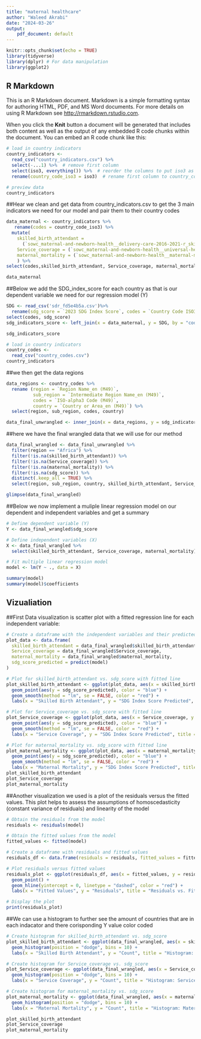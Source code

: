 ```yaml
---
title: "maternal healthcare"
author: "Waleed Akrabi"
date: "2024-03-26"
output:
    pdf_document: default
---
```


```r
knitr::opts_chunk$set(echo = TRUE)
library(tidyverse)
library(dplyr) # For data manipulation
library(ggplot2)
```

## R Markdown

This is an R Markdown document. Markdown is a simple formatting syntax for authoring HTML, PDF, and MS Word documents. For more details on using R Markdown see <http://rmarkdown.rstudio.com>.

When you click the **Knit** button a document will be generated that includes both content as well as the output of any embedded R code chunks within the document. You can embed an R code chunk like this:

```r
# load in country indicators
country_indicators <- 
  read_csv("country_indicators.csv") %>%
  select(-...1) %>%  # remove first column
  select(iso3, everything()) %>%  # reorder the columns to put iso3 as column 1
  rename(country_code_iso3 = iso3)  # rename first column to country_code_iso3

# preview data
country_indicators
```
##Hear we clean and get data from country_indicators.csv to get the 3 main indicators we need for our model and pair them to their country codes
```r
data_maternal <- country_indicators %>%
   rename(codes = country_code_iso3) %>%
  mutate(
    skilled_birth_attendant = 
      (`sowc_maternal-and-newborn-health__delivery-care-2016-2021-r_skilled-birth-attendant`),
    Service_coverage = (`sowc_maternal-and-newborn-health__universal-health-coverage-2019_service-coverage-sub-index-on-reproductive-maternal-newborn-and-child-health`), 
    maternal_mortality = (`sowc_maternal-and-newborn-health__maternal-mortality-2020-c_maternal-mortality-ratio`),
    ) %>%
select(codes,skilled_birth_attendant, Service_coverage, maternal_mortality)

data_maternal
```
##Below we add the SDG_index_score for each country as that is our dependent variable we need for our regression model (Y)
```r
SDG <- read_csv('sdr_fd5e4b5a.csv')%>%
  rename(sdg_score = `2023 SDG Index Score`, codes = `Country Code ISO3`)%>%
select(codes, sdg_score)
sdg_indicators_score <- left_join(x = data_maternal, y = SDG, by = "codes")

sdg_indicators_score
```

```r
# load in country indicators
country_codes <- 
  read_csv("country_codes.csv")
country_indicators
```
##we then get the data regions
```r
data_regions <- country_codes %>% 
  rename (region = `Region Name_en (M49)`,
          sub_region = `Intermediate Region Name_en (M49)`,
          codes = `ISO-alpha3 Code (M49)`,
          country = `Country or Area_en (M49)`) %>%
  select(region, sub_region, codes, country)

data_final_unwrangled <- inner_join(x = data_regions, y = sdg_indicators_score, by = "codes")

```
##here we have the final wrangled data that we will use for our method
```r
data_final_wrangled <- data_final_unwrangled %>%
  filter(region == "Africa") %>%
  filter(!is.na(skilled_birth_attendant)) %>%
  filter(!is.na(Service_coverage)) %>%
  filter(!is.na(maternal_mortality)) %>%
  filter(!is.na(sdg_score)) %>%
  distinct(.keep_all = TRUE) %>%
  select(region, sub_region, country, skilled_birth_attendant, Service_coverage, maternal_mortality, sdg_score)

glimpse(data_final_wrangled)
```
##Below we now implement a muliple linear regression model on our dependent and independent variables and get a summary
```r
# Define dependent variable (Y)
Y <- data_final_wrangled$sdg_score

# Define independent variables (X)
X <- data_final_wrangled %>%
  select(skilled_birth_attendant, Service_coverage, maternal_mortality)

# Fit multiple linear regression model
model <- lm(Y ~ ., data = X)

summary(model)
summary(model)$coefficients
```

## Vizualiation

##First Data visualization is scatter plot with a fitted regression line for each independent variable:

```r
# Create a dataframe with the independent variables and their predicted values
plot_data <- data.frame(
  skilled_birth_attendant = data_final_wrangled$skilled_birth_attendant,
  Service_coverage = data_final_wrangled$Service_coverage,
  maternal_mortality = data_final_wrangled$maternal_mortality,
  sdg_score_predicted = predict(model)
)

# Plot for skilled_birth_attendant vs. sdg_score with fitted line
plot_skilled_birth_attendant <- ggplot(plot_data, aes(x = skilled_birth_attendant, y = sdg_score_predicted)) +
  geom_point(aes(y = sdg_score_predicted), color = "blue") +
  geom_smooth(method = "lm", se = FALSE, color = "red") +
  labs(x = "Skilled Birth Attendant", y = "SDG Index Score Predicted", title = "Fitted Model with Skilled Birth Attendant")

# Plot for Service_coverage vs. sdg_score with fitted line
plot_Service_coverage <- ggplot(plot_data, aes(x = Service_coverage, y = sdg_score_predicted)) +
  geom_point(aes(y = sdg_score_predicted), color = "blue") +
  geom_smooth(method = "lm", se = FALSE, color = "red") +
  labs(x = "Service Coverage", y = "SDG Index Score Predicted", title = "Fitted Model with Service Coverage")

# Plot for maternal_mortality vs. sdg_score with fitted line
plot_maternal_mortality <- ggplot(plot_data, aes(x = maternal_mortality, y = sdg_score_predicted)) +
  geom_point(aes(y = sdg_score_predicted), color = "blue") +
  geom_smooth(method = "lm", se = FALSE, color = "red") +
  labs(x = "Maternal Mortality", y = "SDG Index Score Predicted", title = "Fitted Model with Maternal Mortality")
plot_skilled_birth_attendant
plot_Service_coverage
plot_maternal_mortality
```
##Another visualization we used is a plot of the residuals versus the fitted values. This plot helps to assess the assumptions of homoscedasticity (constant variance of residuals) and linearity of the model
```r
# Obtain the residuals from the model
residuals <- residuals(model)

# Obtain the fitted values from the model
fitted_values <- fitted(model)

# Create a dataframe with residuals and fitted values
residuals_df <- data.frame(residuals = residuals, fitted_values = fitted_values)

# Plot residuals versus fitted values
residuals_plot <- ggplot(residuals_df, aes(x = fitted_values, y = residuals)) +
  geom_point() +
  geom_hline(yintercept = 0, linetype = "dashed", color = "red") +
  labs(x = "Fitted Values", y = "Residuals", title = "Residuals vs. Fitted Values Plot")

# Display the plot
print(residuals_plot)
```
##We can use a histogram to further see the amount of countries that are in each indacator and there corisponding Y value color coded
```r
# Create histogram for skilled_birth_attendant vs. sdg_score
plot_skilled_birth_attendant <- ggplot(data_final_wrangled, aes(x = skilled_birth_attendant, fill = cut(sdg_score, breaks = 10))) +
  geom_histogram(position = "dodge", bins = 10) +
  labs(x = "Skilled Birth Attendant", y = "Count", title = "Histogram: Skilled Birth Attendant vs. SDG Index Score")

# Create histogram for Service_coverage vs. sdg_score
plot_Service_coverage <- ggplot(data_final_wrangled, aes(x = Service_coverage, fill = cut(sdg_score, breaks = 10))) +
  geom_histogram(position = "dodge", bins = 10) +
  labs(x = "Service Coverage", y = "Count", title = "Histogram: Service Coverage vs. SDG Index Score")

# Create histogram for maternal_mortality vs. sdg_score
plot_maternal_mortality <- ggplot(data_final_wrangled, aes(x = maternal_mortality, fill = cut(sdg_score, breaks = 10))) +
  geom_histogram(position = "dodge", bins = 10) +
  labs(x = "Maternal Mortality", y = "Count", title = "Histogram: Maternal Mortality vs. SDG Index Score")

plot_skilled_birth_attendant
plot_Service_coverage
plot_maternal_mortality
```